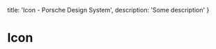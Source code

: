 
  title: 'Icon - Porsche Design System',
  description: 'Some description'
}

# Icon <ComponentStatus tagName="p-icon"></ComponentStatus>

<TableOfContents headings={[]} />

<Configurator tagName="p-icon" />
